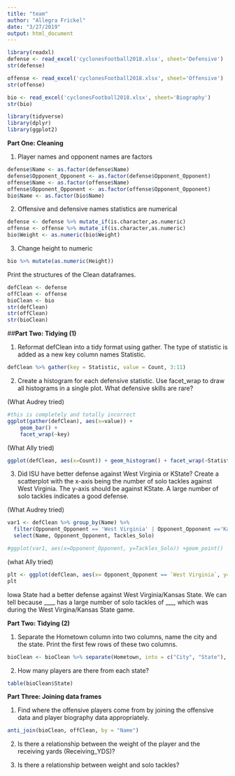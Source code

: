 ```yaml
---
title: "team"
author: "Allegra Frickel"
date: "3/27/2019"
output: html_document
---
```


```r
library(readxl)
defense <- read_excel('cyclonesFootball2018.xlsx', sheet='Defensive')
str(defense)
```

```r
offense <- read_excel('cyclonesFootball2018.xlsx', sheet='Offensive')
str(offense)
```

```r
bio <- read_excel('cyclonesFootball2018.xlsx', sheet='Biography')
str(bio)
```

```r
library(tidyverse)
library(dplyr)
library(ggplot2)
```

**Part One: Cleaning**

1. Player names and opponent names are factors
```r
defense$Name <- as.factor(defense$Name)
defense$Opponent_Opponent <- as.factor(defense$Opponent_Opponent)
offense$Name <- as.factor(offense$Name)
offense$Opponent_Opponent <- as.factor(offense$Opponent_Opponent)
bio$Name <- as.factor(bio$Name)
```

2. Offensive and defensive names statistics are numerical
```r
defense <- defense %>% mutate_if(is.character,as.numeric)
offense <- offense %>% mutate_if(is.character,as.numeric)
bio$Weight <- as.numeric(bio$Weight)
```

3. Change height to numeric
```r
bio %>% mutate(as.numeric(Height))
```

Print the structures of the Clean dataframes.
```r
defClean <- defense
offClean <- offense
bioClean <- bio
str(defClean)
str(offClean)
str(bioClean)
```

##**Part Two: Tidying (1)**

1. Reformat defClean into a tidy format using gather. The type of statistic is added as a new key column names Statistic.

```r
defClean %>% gather(key = Statistic, value = Count, 3:11)
```

2. Create a histogram for each defensive statistic. Use facet_wrap to draw all histograms in a single plot. What defensive skills are rare?

(What Audrey tried)
```r
#this is completely and totally incorrect
ggplot(gather(defClean), aes(x=value)) + 
    geom_bar() + 
    facet_wrap(~key)
```

(What Ally tried)
```r
ggplot(defClean, aes(x=Count)) + geom_histogram() + facet_wrap(~Statistic)
```

3. Did ISU have better defense against West Virginia or KState? Create a scatterplot with the x-axis being the number of solo tackles against West Virginia. The y-axis should be against KState. A large number of solo tackles indicates a good defense.

(What Audrey tried)
```r
var1 <- defClean %>% group_by(Name) %>%
  filter(Opponent_Opponent == 'West Virginia' | Opponent_Opponent =='Kansas State') %>%
  select(Name, Opponent_Opponent, Tackles_Solo)

#ggplot(var1, aes(x=Opponent_Opponent, y=Tackles_Solo)) +geom_point()

```

(what Ally tried)
```r
plt <- ggplot(defClean, aes(x= Opponent_Opponent == `West Virginia`, y= Opponent_Opponent == `Kansas State`)) + geom_point() + xlab('Solo tackles against West Virgina') + ylab('Solo tackles against Kansas State')
plt
```

Iowa State had a better defense against West Virginia/Kansas State. We can tell because ____ has a large number of solo tackles of ___, which was during the West Virgina/Kansas State game.

**Part Two: Tidying (2)**

1. Separate the Hometown column into two columns, name the city and the state. Print the first few rows of these two columns.

```r
bioClean <- bioClean %>% separate(Hometown, into = c("City", "State"), sep = ",")
```

2. How many players are there from each state?

```r
table(bioClean$State)
```

**Part Three: Joining data frames**

1. Find where the offensive players come from by joining the offensive data and player biography data appropriately.

```r
anti_join(bioClean, offClean, by = "Name")
```

2. Is there a relationship between the weight of the player and the receiving yards (Receiving_YDS)?

3. Is there a relationship between weight and solo tackles?


